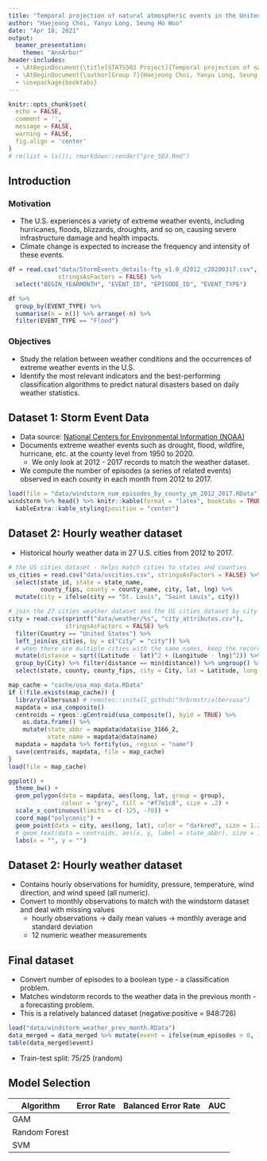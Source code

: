 ```yaml
---
title: "Temporal projection of natural atmospheric events in the United States Regions"
author: "Haejeong Choi, Yanyu Long, Seung Ho Woo"
date: "Apr 18, 2021"
output: 
  beamer_presentation:
    theme: "AnnArbor"
header-includes:
  - \AtBeginDocument{\title[STATS503 Project]{Temporal projection of natural atmospheric events in the United States Regions}}
  - \AtBeginDocument{\author[Group 7]{Haejeong Choi, Yanyu Long, Seung Ho Woo}}
  - \usepackage{booktabs}
---
```


```r
knitr::opts_chunk$set(
  echo = FALSE,
  comment = '',
  message = FALSE,
  warning = FALSE,
  fig.align = 'center'
)
# rm(list = ls()); rmarkdown::render("pre_503.Rmd")
```

## Introduction

### Motivation

- The U.S. experiences a variety of extreme weather events, including hurricanes, floods, blizzards, droughts, and so on, causing severe infrastructure damage and health impacts. 
- Climate change is expected to increase the frequency and intensity of these events.

```r
df = read.csv("data/StormEvents_details-ftp_v1.0_d2012_c20200317.csv",
              stringsAsFactors = FALSE) %>% 
  select("BEGIN_YEARMONTH", "EVENT_ID", "EPISODE_ID", "EVENT_TYPE")

df %>% 
  group_by(EVENT_TYPE) %>%
  summarise(n = n()) %>% arrange(-n) %>%
  filter(EVENT_TYPE == "Flood")
```

### Objectives

- Study the relation between weather conditions and the occurrences of extreme weather events in the U.S.
- Identify the most relevant indicators and the best-performing classification algorithms to predict natural disasters based on daily weather statistics. 


## Dataset 1: Storm Event Data

- Data source: [National Centers for Environmental Information (NOAA)](https://www1.ncdc.noaa.gov/pub/data/swdi/stormevents/csvfiles/)
- Documents extreme weather events such as drought, flood, wildfire, hurricane, etc. at the county level from 1950 to 2020.
    - We only look at 2012 - 2017 records to match the weather dataset.
- We compute the number of episodes (a series of related events) observed in each county in each month from 2012 to 2017. 

```r
load(file = "data/windstorm_num_episodes_by_county_ym_2012_2017.RData")
windstorm %>% head() %>% knitr::kable(format = "latex", booktabs = TRUE) %>%
  kableExtra::kable_styling(position = "center")
```


## Dataset 2: Hourly weather dataset

* Historical hourly weather data in 27 U.S. cities from 2012 to 2017.

```r
# the US cities dataset - helps match cities to states and counties
us_cities = read.csv("data/uscities.csv", stringsAsFactors = FALSE) %>%
  select(state_id, state = state_name, 
         county_fips, county = county_name, city, lat, lng) %>% 
  mutate(city = ifelse(city == "St. Louis", "Saint Louis", city))

# join the 27 cities weather dataset and the US cities dataset by city name, longitude and latitude 
city = read.csv(sprintf("data/weather/%s", "city_attributes.csv"), 
                stringsAsFactors = FALSE) %>% 
  filter(Country == "United States") %>% 
  left_join(us_cities, by = c("City" = "city")) %>%
  # when there are multiple cities with the same names, keep the record with the minimum distance
  mutate(distance = sqrt((Latitude - lat)^2 + (Longitude - lng)^2)) %>% 
  group_by(City) %>% filter(distance == min(distance)) %>% ungroup() %>%
  select(state, county, county_fips, city = City, lat = Latitude, long = Longitude) 
```

```r
map_cache = "cache/usa_map_data.RData"
if (!file.exists(map_cache)) {
  library(albersusa) # remotes::install_github("hrbrmstr/albersusa")
  mapdata = usa_composite()
  centroids = rgeos::gCentroid(usa_composite(), byid = TRUE) %>%
    as.data.frame() %>%
    mutate(state_abbr = mapdata@data$iso_3166_2,
           state_name = mapdata@data$name)
  mapdata = mapdata %>% fortify(us, region = "name")
  save(centroids, mapdata, file = map_cache)
}
load(file = map_cache)

ggplot() +
  theme_bw() + 
  geom_polygon(data = mapdata, aes(long, lat, group = group),
               colour = "grey", fill = "#f7e1c8", size = .2) +
  scale_x_continuous(limits = c(-125, -70)) +
  coord_map("polyconic") +
  geom_point(data = city, aes(long, lat), color = "darkred", size = 1.2, alpha = .6) +
  # geom_text(data = centroids, aes(x, y, label = state_abbr), size = 1.3, color = 'grey70') +
  labs(x = "", y = "")
```

## Dataset 2: Hourly weather dataset

* Contains hourly observations for humidity, pressure, temperature, wind direction, and wind speed (all numeric).
* Convert to monthly observations to match with the windstorm dataset and deal with missing values
    - hourly observations $\rightarrow$ daily mean values $\rightarrow$ monthly average and standard deviation
    - 12 numeric weather measurements

## Final dataset

- Convert number of episodes to a boolean type - a classification problem.
- Matches windstorm records to the weather data in the previous month - a forecasting problem.
- This is a relatively balanced dataset (negative:positive = 948:726)

```r
load("data/windstorm_weather_prev_month.RData")
data_merged = data_merged %>% mutate(event = ifelse(num_episodes > 0, 1, 0))
table(data_merged$event)
```

- Train-test split: 75/25 (random)

## Model Selection

Algorithm | Error Rate | Balanced Error Rate | AUC
 -------- | ---------- | ------------ | ----------
GAM | 
Random Forest |
SVM |

